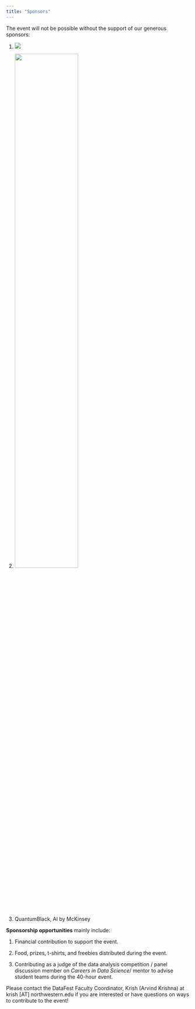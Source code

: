 ```yaml
---
title: "Sponsors"
---
```


The event will not be possible without the support of our generous sponsors:

1. ![](images/StatisticsDataScience-Logo-HorizPurple.png)

2. ![](images/ASA.jpg){width=60%}

3. QuantumBlack, AI by McKinsey

**Sponsorship opportunities** mainly include:

1. Financial contribution to support the event.

2. Food, prizes, t-shirts, and freebies distributed during the event.

3. Contributing as a judge of the data analysis competition / panel discussion member on *Careers in Data Science*/ mentor to advise student teams during the 40-hour event.

Please contact the DataFest Faculty Coordinator, Krish (Arvind Krishna) at krish [AT] northwestern.edu if you are interested or have questions on ways to contribute to the event!

